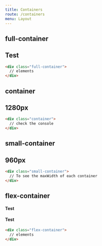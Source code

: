 ```yaml
---
title: Containers
route: /containers
menu: Layout
---
```


## full-container

<div class="full-container mb2 bg-custom">
  <h2>Test</h2>
</div>

```html
<div class="full-container">
  // elements
</div>
```

## container

<div class="container mb2 bg-custom">
  <h2>1280px</h2>
</div>

```html
<div class="container">
  // check the console
</div>
```

## small-container

<div class="small-container mb2 bg-custom">
  <h2>960px</h2>
</div>

```html
<div class="small-container">
  // To see the maxWidth of each container
</div>
```

## flex-container

<div class="flex-container mb2 bg-custom">
  <h4>Test</h4>
  <h4>Test</h4>
</div>

```html
<div class="flex-container">
  // elements
</div>
```

